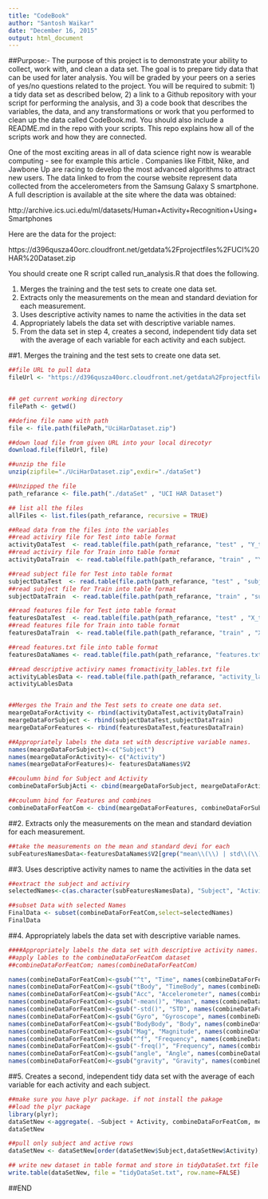 ```yaml
---
title: "CodeBook"
author: "Santosh Waikar"
date: "December 16, 2015"
output: html_document
---
```

##Purpose:-
The purpose of this project is to demonstrate your ability to collect, work with, and clean a data set. The goal is to prepare tidy data that can be used for later analysis. You will be graded by your peers on a series of yes/no questions related to the project. You will be required to submit: 1) a tidy data set as described below, 2) a link to a Github repository with your script for performing the analysis, and 3) a code book that describes the variables, the data, and any transformations or work that you performed to clean up the data called CodeBook.md. You should also include a README.md in the repo with your scripts. This repo explains how all of the scripts work and how they are connected.  

One of the most exciting areas in all of data science right now is wearable computing - see for example this article . Companies like Fitbit, Nike, and Jawbone Up are racing to develop the most advanced algorithms to attract new users. The data linked to from the course website represent data collected from the accelerometers from the Samsung Galaxy S smartphone. A full description is available at the site where the data was obtained: 
 
   http://archive.ics.uci.edu/ml/datasets/Human+Activity+Recognition+Using+Smartphones 
 
 Here are the data for the project: 
   
   https://d396qusza40orc.cloudfront.net/getdata%2Fprojectfiles%2FUCI%20HAR%20Dataset.zip 
 
 You should create one R script called run_analysis.R that does the following.
 
 1. Merges the training and the test sets to create one data set.
 2. Extracts only the measurements on the mean and standard deviation for each measurement.
 3. Uses descriptive activity names to name the activities in the data set
 4. Appropriately labels the data set with descriptive variable names.
 5. From the data set in step 4, creates a second, independent tidy data set with the average of each variable for each activity and each subject.

##1. Merges the training and the test sets to create one data set.
```r
##file URL to pull data
fileUrl <- "https://d396qusza40orc.cloudfront.net/getdata%2Fprojectfiles%2FUCI%20HAR%20Dataset.zip"


## get current working directory
filePath <- getwd()

##define file name with path
file <- file.path(filePath,"UciHarDataset.zip")

##down load file from given URL into your local direcotyr
download.file(fileUrl, file)

##unzip the file
unzip(zipfile="./UciHarDataset.zip",exdir="./dataSet")

##Unzipped the file 
path_refarance <- file.path("./dataSet" , "UCI HAR Dataset")

## list all the files
allFiles <- list.files(path_refarance, recursive = TRUE)

##Read data from the files into the variables
##read activiry file for Test into table format
activityDataTest  <- read.table(file.path(path_refarance, "test" , "Y_test.txt" ),header = FALSE)
##read activiry file for Train into table format
activityDataTrain  <- read.table(file.path(path_refarance, "train" , "Y_train.txt" ),header = FALSE)

##read subject file for Test into table format
subjectDataTest  <- read.table(file.path(path_refarance, "test" , "subject_test.txt" ),header = FALSE)
##read subject file for Train into table format
subjectDataTrain  <- read.table(file.path(path_refarance, "train" , "subject_train.txt" ),header = FALSE)

##read features file for Test into table format
featuresDataTest  <- read.table(file.path(path_refarance, "test" , "X_test.txt" ),header = FALSE)
##read features file for Train into table format
featuresDataTrain  <- read.table(file.path(path_refarance, "train" , "X_train.txt" ),header = FALSE)

##read features.txt file into table format
featuresDataNames <- read.table(file.path(path_refarance, "features.txt"),head=FALSE)

##read descriptive activiry names fromactivity_lables.txt file
activityLablesData <- read.table(file.path(path_refarance, "activity_labels.txt"), head=FALSE)
activityLablesData


##Merges the Train and the Test sets to create one data set.
meargeDataForActivity <- rbind(activityDataTest,activityDataTrain)
meargeDataForSubject <- rbind(subjectDataTest,subjectDataTrain)
meargeDataForFeatures <- rbind(featuresDataTest,featuresDataTrain)

##Appropriately labels the data set with descriptive variable names. 
names(meargeDataForSubject)<-c("Subject")
names(meargeDataForActivity)<- c("Activity")
names(meargeDataForFeatures)<- featuresDataNames$V2

##coulumn bind for Subject and Activity
combineDataForSubjActi <- cbind(meargeDataForSubject, meargeDataForActivity)

##coulumn bind for Features and combines
combineDataForFeatCom <- cbind(meargeDataForFeatures, combineDataForSubjActi)
```
##2. Extracts only the measurements on the mean and standard deviation for each measurement.
```r
##take the measurements on the mean and standard devi for each
subFeaturesNamesData<-featuresDataNames$V2[grep("mean\\(\\) | std\\(\\)", featuresDataNames$V2)]
```

##3. Uses descriptive activity names to name the activities in the data set
```r
##extract the subject and activiry
selectedNames<-c(as.character(subFeaturesNamesData), "Subject", "Activity" )

##subset Data with selected Names
FinalData <- subset(combineDataForFeatCom,select=selectedNames)
FinalData
```

##4. Appropriately labels the data set with descriptive variable names.
```r
####Appropriately labels the data set with descriptive activity names.
##apply lables to the combineDataForFeatCom dataset
##combineDataForFeatCom; names(combineDataForFeatCom)

names(combineDataForFeatCom)<-gsub("^t", "Time", names(combineDataForFeatCom))
names(combineDataForFeatCom)<-gsub("tBody", "TimeBody", names(combineDataForFeatCom))
names(combineDataForFeatCom)<-gsub("Acc", "Accelerometer", names(combineDataForFeatCom))
names(combineDataForFeatCom)<-gsub("-mean()", "Mean", names(combineDataForFeatCom))
names(combineDataForFeatCom)<-gsub("-std()", "STD", names(combineDataForFeatCom))
names(combineDataForFeatCom)<-gsub("Gyro", "Gyroscope", names(combineDataForFeatCom))
names(combineDataForFeatCom)<-gsub("BodyBody", "Body", names(combineDataForFeatCom))
names(combineDataForFeatCom)<-gsub("Mag", "Magnitude", names(combineDataForFeatCom))
names(combineDataForFeatCom)<-gsub("^f", "Frequency", names(combineDataForFeatCom))
names(combineDataForFeatCom)<-gsub("-freq()", "Frequency", names(combineDataForFeatCom))
names(combineDataForFeatCom)<-gsub("angle", "Angle", names(combineDataForFeatCom))
names(combineDataForFeatCom)<-gsub("gravity", "Gravity", names(combineDataForFeatCom))
```

##5. Creates a second, independent tidy data set with the average of each variable for each activity and each subject.

```r
##make sure you have plyr package. if not install the pakage
##load the plyr package
library(plyr);
dataSetNew <-aggregate(. ~Subject + Activity, combineDataForFeatCom, mean)
dataSetNew

##pull only subject and active rows
dataSetNew <- dataSetNew[order(dataSetNew$Subject,dataSetNew$Activity),]

## write new dataset in table format and store in tidyDataSet.txt file
write.table(dataSetNew, file = "tidyDataSet.txt", row.name=FALSE)
```

##END

